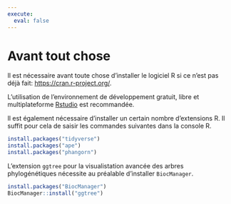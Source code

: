 ```yaml
---
execute: 
  eval: false
---
```


# Avant tout chose {.unnumbered}

Il est nécessaire avant toute chose d'installer le logiciel R si ce n'est pas déjà fait: <https://cran.r-project.org/>.

:::{.callout-tip appearance="simple"}
L'utilisation de l'environnement de développement gratuit, libre et multiplateforme [Rstudio](https://www.rstudio.com/) est recommandée.
:::

Il est également nécessaire d'installer un certain nombre d'extensions R. Il suffit pour cela de saisir les commandes suivantes dans la console R.
```r
install.packages("tidyverse")
install.packages("ape")
install.packages("phangorn")
```

L'extension `ggtree` pour la visualistation avancée des arbres phylogénétiques nécessite au préalable d'installer `BiocManager`.
```r
install.packages("BiocManager")
BiocManager::install("ggtree")
```

